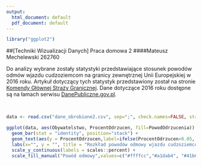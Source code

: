 ```yaml
---
output:
  html_document: default
  pdf_document: default
---
```


```r
library("ggplot2")
```

##[Techniki Wizualizacji Danych] Praca domowa 2 
####Mateusz Mechelewski 262760

Do analizy wybrane zostały statystyki przedstawiające stosunek powodów odmów wjazdu cudzoziemcom na granicy zewnętrznej Unii Europejskiej w 2016 roku. Artykuł dotyczący tych statystyk przedstawiony został na stronie [Komendy Głównej Straży Granicznej](http://strazgraniczna.pl/download/1/12549/Biuletyn2016r.pdf). Dane dotyczące 2016 roku dostępne są na łamach serwisu [DanePubliczne.gov.pl](https://danepubliczne.gov.pl/dataset/dane-statystyczne-dotyczace-odmow-wjazdu-cudzoziemcom-na-terytorium-rp/resource/30b18805-fd49-4040-a29e-f5e59fd48941).

<br />

```r
data <- read.csv("dane_obrobione2.csv", sep=";", check.names=FALSE, stringsAsFactors=TRUE)

ggplot(data, aes(Obywatelstwo, ProcentOdrzucen, fill=PowodOdrzucenia)) +
  geom_bar(stat = "identity", position="stack") +
  geom_text(aes(y = ProcentOdrzucen,label=ifelse(ProcentOdrzucen>0.05, paste(round(ProcentOdrzucen*100,0),"%",sep=""), "")), size = 3, position=position_stack(vjust=0.5)) +
  labs(x="", y = "", title = "Rozkład powodów odmowy wjazdu cudzoziemcom", subtitle="na granicy zewnętrznej UE w roku 2016") +
  scale_y_continuous(labels = scales::percent) +
  scale_fill_manual("Powód odmowy",values=c("#ffffcc","#a1dab4", "#41b6c4", "#225ea8"))
```
